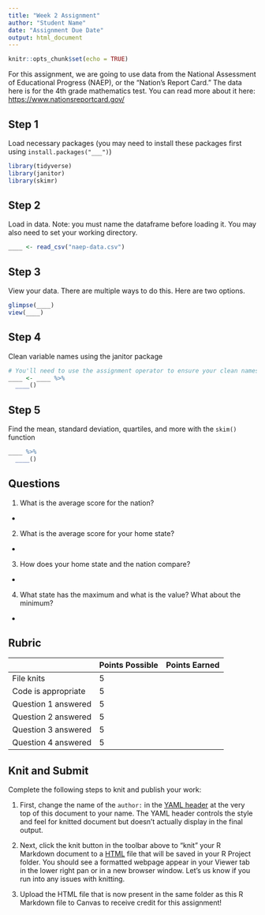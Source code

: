 ```yaml
---
title: "Week 2 Assignment"
author: "Student Name"
date: "Assignment Due Date"
output: html_document
---
```


```r
knitr::opts_chunk$set(echo = TRUE)
```

For this assignment, we are going to use data from the National Assessment of Educational Progress (NAEP), or the "Nation's Report Card." The data here is for the 4th grade mathematics test. You can read more about it here: <https://www.nationsreportcard.gov/>

## Step 1

Load necessary packages (you may need to install these packages first using `install.packages("___")`)

```r
library(tidyverse)
library(janitor)
library(skimr)
```

## Step 2

Load in data. Note: you must name the dataframe before loading it. You may also need to set your working directory.

```r
____ <- read_csv("naep-data.csv")
```

## Step 3

View your data. There are multiple ways to do this. Here are two options.

```r
glimpse(____)
view(____)
```

## Step 4

Clean variable names using the janitor package

```r
# You'll need to use the assignment operator to ensure your clean names save to a dataframe. We suggest using a name that inludes the phrase "clean"
____ <- ____ %>% 
  ____()
```

## Step 5

Find the mean, standard deviation, quartiles, and more with the `skim()` function

```r
____ %>% 
  ____()
```

## Questions

1.  What is the average score for the nation?

-   

2.  What is the average score for your home state?

-   

3.  How does your home state and the nation compare?

-   

4.  What state has the maximum and what is the value? What about the minimum?

-   

## Rubric

|                     | Points Possible | Points Earned |
|---------------------|-----------------|---------------|
| File knits          | 5               |               |
| Code is appropriate | 5               |               |
| Question 1 answered | 5               |               |
| Question 2 answered | 5               |               |
| Question 3 answered | 5               |               |
| Question 4 answered | 5               |               |

## Knit and Submit

Complete the following steps to knit and publish your work:

1.  First, change the name of the `author:` in the [YAML header](https://bookdown.org/yihui/rmarkdown-cookbook/rmarkdown-anatomy.html#yaml-metadata) at the very top of this document to your name. The YAML header controls the style and feel for knitted document but doesn't actually display in the final output.

2.  Next, click the knit button in the toolbar above to "knit" your R Markdown document to a [HTML](https://bookdown.org/yihui/rmarkdown/html-document.html) file that will be saved in your R Project folder. You should see a formatted webpage appear in your Viewer tab in the lower right pan or in a new browser window. Let's us know if you run into any issues with knitting.

3. Upload the HTML file that is now present in the same folder as this R Markdown file to Canvas to receive credit for this assignment!